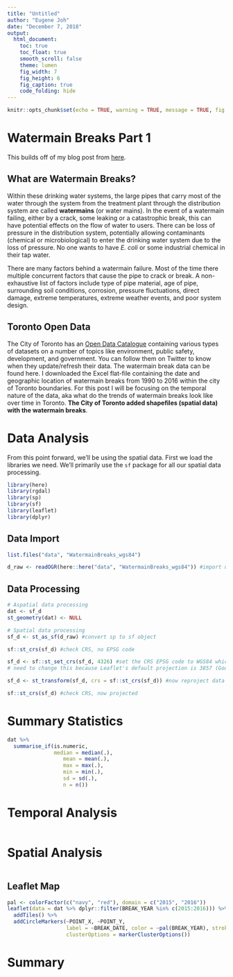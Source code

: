 ```yaml
---
title: "Untitled"
author: "Eugene Joh"
date: "December 7, 2018"
output: 
  html_document:
    toc: true
    toc_float: true
    smooth_scroll: false
    theme: lumen
    fig_width: 7
    fig_height: 6
    fig_caption: true
    code_folding: hide
---
```


```r
knitr::opts_chunk$set(echo = TRUE, warning = TRUE, message = TRUE, fig.retina = 2)
```

# Watermain Breaks Part 1  
This builds off of my blog post from [here](https://incidental-ideas.org/2017/12/09/watermain-breaks-in-the-city-of-toronto/).  

## What are Watermain Breaks?  
Within these drinking water systems, the large pipes that carry most of the water through the system from the treatment plant through the distribution system are called **watermains** (or water mains). In the event of a watermain failing, either by a crack, some leaking or a catastrophic break, this can have potential effects on the flow of water to users. There can be loss of pressure in the distribution system, potentially allowing contaminants (chemical or microbiological) to enter the drinking water system due to the loss of pressure. No one wants to have *E. coli* or some industrial chemical in their tap water.  

There are many factors behind a watermain failure. Most of the time there multiple concurrent factors that cause the pipe to crack or break. A non-exhaustive list of factors include type of pipe material, age of pipe, surrounding soil conditions, corrosion, pressure fluctuations, direct damage, extreme temperatures, extreme weather events, and poor system design.  

## Toronto Open Data  
The City of Toronto has an [Open Data Catalogue](https://www.toronto.ca/city-government/data-research-maps/open-data/) containing various types of datasets on a number of topics like environment, public safety, development, and government. You can follow them on Twitter to know when they update/refresh their data. The watermain break data can be found here. I downloaded the Excel flat-file containing the date and geographic location of watermain breaks from 1990 to 2016 within the city of Toronto boundaries. For this post I will be focusing on the temporal nature of the data, aka what do the trends of watermain breaks look like over time in Toronto. **The City of Toronto added shapefiles (spatial data) with the watermain breaks**.   


# Data Analysis
From this point forward, we'll be using the spatial data. First we load the libraries we need. We'll primarily use the `sf` package for all our spatial data processing. 

```r
library(here)
library(rgdal)
library(sp)
library(sf)
library(leaflet)
library(dplyr)
```


## Data Import
```r
list.files("data", "WatermainBreaks_wgs84")

d_raw <- readOGR(here::here("data", "WatermainBreaks_wgs84")) #import using read
```

## Data Processing
```r
# Aspatial data processing
dat <- sf_d
st_geometry(dat) <- NULL
```

```r
# Spatial data processing
sf_d <- st_as_sf(d_raw) #convert sp to sf object

sf::st_crs(sf_d) #check CRS, no EPSG code

sf_d <- sf::st_set_crs(sf_d, 4326) #set the CRS EPSG code to WGS84 which is 4326
# need to change this because Leaflet's default projection is 3857 (Google Mercator)

sf_d <- st_transform(sf_d, crs = sf::st_crs(sf_d)) #now reproject data

sf::st_crs(sf_d) #check CRS, now projected
```

# Summary Statistics
```r
dat %>% 
  summarise_if(is.numeric,
               median = median(.),
                  mean = mean(.),
                  max = max(.),
                  min = min(.),
                  sd = sd(.),
                  n = n())
```

# Temporal Analysis
```r

```

# Spatial Analysis
```r

```

## Leaflet Map
```r
pal <- colorFactor(c("navy", "red"), domain = c("2015", "2016"))
leaflet(data = dat %>% dplyr::filter(BREAK_YEAR %in% c(2015:2016))) %>% 
  addTiles() %>% 
  addCircleMarkers(~POINT_X, ~POINT_Y, 
                   label = ~BREAK_DATE, color = ~pal(BREAK_YEAR), stroke = FALSE, fillOpacity = 0.75,
                   clusterOptions = markerClusterOptions())
```


# Summary


